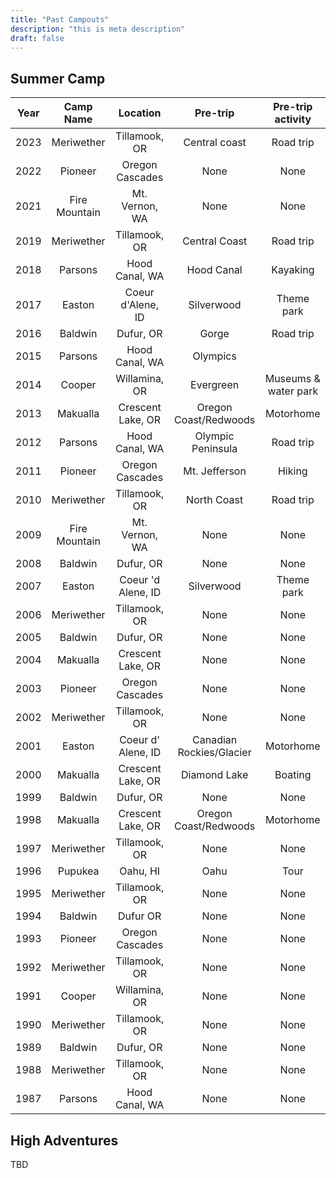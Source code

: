 ```yaml
---
title: "Past Campouts"
description: "this is meta description"
draft: false
---
```

## Summer Camp
|  Year  |  Camp Name  |  Location  |  Pre-trip  |  Pre-trip activity  |
| :----------: | :----------: | :----------: | :-----------: | :----------: |
|  2023  |  Meriwether  |  Tillamook, OR  |  Central coast  |  Road trip  |
|  2022  |  Pioneer  |  Oregon Cascades  |  None  |  None  |
|  2021  |  Fire Mountain  |  Mt. Vernon, WA  |  None  |  None  |
|  2019  |  Meriwether  |  Tillamook, OR  |  Central Coast  |  Road trip  |
|  2018  |  Parsons  |  Hood Canal, WA  |  Hood Canal  |  Kayaking  |
|  2017  |  Easton  |  Coeur d'Alene, ID  |  Silverwood  |  Theme park  |
|  2016  |  Baldwin  |  Dufur, OR  |  Gorge  |  Road trip  |
|  2015  |  Parsons  |  Hood Canal, WA  |  Olympics  |    |
|  2014  |  Cooper  |  Willamina, OR  |  Evergreen  |  Museums & water park  |
|  2013  |  Makualla  |  Crescent Lake, OR  |  Oregon Coast/Redwoods  |  Motorhome  |
|  2012  |  Parsons  |  Hood Canal, WA  |  Olympic Peninsula  |  Road trip  |
|  2011  |  Pioneer  |  Oregon Cascades  |  Mt. Jefferson  |  Hiking  |
|  2010  |  Meriwether  |  Tillamook, OR  |  North Coast  |  Road trip  |
|  2009  |  Fire Mountain  |  Mt. Vernon, WA  |  None  |  None  |
|  2008  |  Baldwin  |  Dufur, OR  |  None  |  None  |
|  2007  |  Easton  |  Coeur 'd Alene, ID  |  Silverwood  |  Theme park  |
|  2006  |  Meriwether  |  Tillamook, OR  |  None  |  None  |
|  2005  |  Baldwin  |  Dufur, OR  |  None  |  None  |
|  2004  |  Makualla  |  Crescent Lake, OR  |  None  |  None  |
|  2003  |  Pioneer  |  Oregon Cascades  |  None  |  None  |
|  2002  |  Meriwether  |  Tillamook, OR  |  None  |  None  |
|  2001  |  Easton  |  Coeur d' Alene, ID  |  Canadian Rockies/Glacier  |  Motorhome  |
|  2000  |  Makualla  |  Crescent Lake, OR  |  Diamond Lake  |  Boating  |
|  1999  |  Baldwin  |  Dufur, OR  |  None  |  None  |
|  1998  |  Makualla  |  Crescent Lake, OR  |  Oregon Coast/Redwoods  |  Motorhome  |
|  1997  |  Meriwether  |  Tillamook, OR  |  None  |  None  |
|  1996  |  Pupukea  |  Oahu, HI  |  Oahu  |  Tour  |
|  1995  |  Meriwether  |  Tillamook, OR  |  None  |  None  |
|  1994  |  Baldwin  |  Dufur OR  |  None  |  None  |
|  1993  |  Pioneer  |  Oregon Cascades  |  None  |  None  |
|  1992  |  Meriwether  |  Tillamook, OR  |  None  |  None  |
|  1991  |  Cooper  |  Willamina, OR  |  None  |  None  |
|  1990  |  Meriwether  |  Tillamook, OR  |  None  |  None  |
|  1989  |  Baldwin  |  Dufur, OR  |  None  |  None  |
|  1988  |  Meriwether  |  Tillamook, OR  |  None  |  None  |
|  1987  |  Parsons  |  Hood Canal, WA  |  None  |  None  |

## High Adventures

TBD